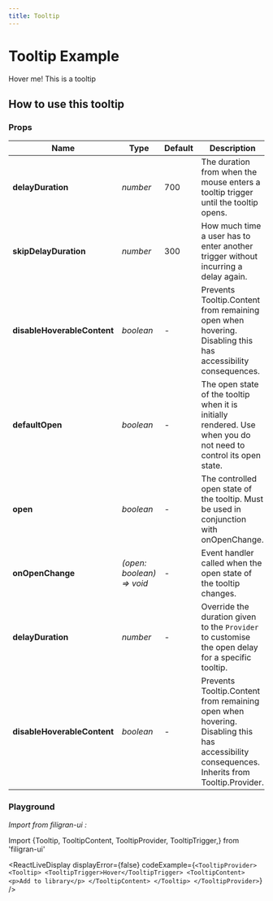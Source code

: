 ```yaml
---
title: Tooltip
---
```


# Tooltip Example

<TooltipProvider>
  <Tooltip>
    <TooltipTrigger>Hover me!</TooltipTrigger>
    <TooltipContent>This is a tooltip</TooltipContent>
  </Tooltip>
</TooltipProvider>

## How to use this tooltip

### Props

| Name                        | Type                      | Default | Description                                                                                                                                |
| --------------------------- | ------------------------- | ------- | ------------------------------------------------------------------------------------------------------------------------------------------ |
| **delayDuration**           | _number_                  | 700     | The duration from when the mouse enters a tooltip trigger until the tooltip opens.                                                         |
| **skipDelayDuration**       | _number_                  | 300     | How much time a user has to enter another trigger without incurring a delay again.                                                         |
| **disableHoverableContent** | _boolean_                 | -       | Prevents Tooltip.Content from remaining open when hovering. Disabling this has accessibility consequences.                                 |
| **defaultOpen**             | _boolean_                 | -       | The open state of the tooltip when it is initially rendered. Use when you do not need to control its open state.                           |
| **open**                    | _boolean_                 | -       | The controlled open state of the tooltip. Must be used in conjunction with onOpenChange.                                                   |
| **onOpenChange**            | _(open: boolean) => void_ | -       | Event handler called when the open state of the tooltip changes.                                                                           |
| **delayDuration**           | _number_                  | -       | Override the duration given to the `Provider` to customise the open delay for a specific tooltip.                                          |
| **disableHoverableContent** | _boolean_                 | -       | Prevents Tooltip.Content from remaining open when hovering. Disabling this has accessibility consequences. Inherits from Tooltip.Provider. |

### Playground

_Import from filigran-ui :_

Import \{Tooltip,
TooltipContent,
TooltipProvider,
TooltipTrigger,\} from 'filigran-ui'

<ReactLiveDisplay
  displayError={false}
  codeExample={`
          <TooltipProvider>
  <Tooltip>
    <TooltipTrigger>Hover</TooltipTrigger>
    <TooltipContent>
      <p>Add to library</p>
    </TooltipContent>
  </Tooltip>
</TooltipProvider>
`}
/>
